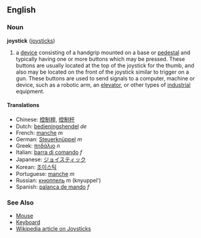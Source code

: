 ==English==
===Noun===
'''joystick''' ([[joysticks]])

# a [[device]] consisting of a handgrip mounted on a base or [[pedestal]] and typically having one or more buttons which may be pressed. These buttons are usually located at the top of the joystick for the thumb, and also may be located on the front of the joystick similar to trigger on a gun.  These buttons are used to send signals to a computer, machine or device, such as a robotic arm, an [[elevator]], or other types of [[industrial]] equipment.

====Translations====
*Chinese: [[控制桿]], [[控制杆]]
*Dutch: [[bedieningshendel]] ''de''
*French: [[manche]] ''m''
*German: [[Steuerknüppel]] ''m''
*Greek: [[πηδάλιο]] ''n''
*Italian: [[barra di comando]] ''f''
*Japanese: [[ジョイスティック]]
*Korean: [[조이스틱]]
*Portuguese: [[manche]] ''m''
*Russian: [[кнюппель]] ''m'' (knyuppel')
*Spanish: [[palanca de mando]] ''f''

===See Also===
* [[Mouse]]
* [[Keyboard]]
* [[w:Joystick|Wikipedia article on Joysticks]]